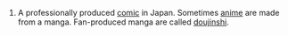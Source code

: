 #A professionally produced [[comic]] in Japan.  Sometimes [[anime]] are made from a manga.  Fan-produced manga are called [[doujinshi]].